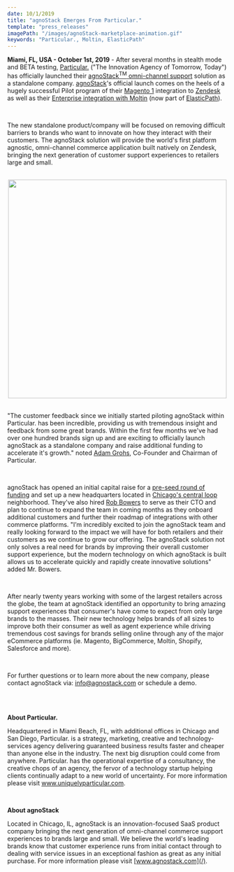 ```yaml
---
date: 10/1/2019
title: "agnoStack Emerges From Particular."
template: "press_releases"
imagePath: "/images/agnoStack-marketplace-animation.gif"
keywords: "Particular., Moltin, ElasticPath"
---
```


__Miami, FL, USA - October 1st, 2019__ - After several months in stealth mode and BETA testing, <a href="https://uniquelyparticular.com" target="_blank">Particular.</a> ("The Innovation Agency of Tomorrow, Today") has officially launched their <a href="https://www.uniquelyparticular.com/zendesk-solution-provider#omni-channel-support" target="_blank">agnoStack<sup>TM</sup> omni-channel support</a> solution as a standalone company. [agnoStack](/)'s official launch comes on the heels of a hugely successful Pilot program of their <a href="https://www.adobe.com/commerce/magento.html" target="_blank">Magento 1</a> integration to <a href="https://zendesk.com" target="_blank">Zendesk</a> as well as their <a href="https://www.moltin.com/company/press/new-zendesk-plugin-seamlessly-integrates-commerce-innovation/" target="_blank">Enterprise integration with Moltin</a> (now part of <a href="https://www.elasticpath.com/resources/press-releases/ep-acquires-moltin-microservices-powered-agility-in-every-enterprise" target="_blank">ElasticPath</a>).

<br/>

The new standalone product/company will be focused on removing difficult barriers to brands who want to innovate on how they interact with their customers. The agnoStack solution will provide the world's first platform agnostic, omni-channel commerce application built natively on Zendesk, bringing the next generation of customer support experiences to retailers large and small.

<br/>

<center>
  <img class="max" width="500" src="/images/agnoStack-marketplace-animation.gif"/>
</center>

<br/>

"The customer feedback since we initially started piloting agnoStack within Particular. has been incredible, providing us with tremendous insight and feedback from some great brands. Within the first few months we've had over one hundred brands sign up and are exciting to officially launch agnoStack as a standalone company and raise additional funding to accelerate it's growth." noted <a href="https://www.linkedin.com/in/adamgrohs/" target="_blank">Adam Grohs</a>, Co-Founder and Chairman of Particular.

<br/>

agnoStack has opened an initial capital raise for a <a href="https://www.crunchbase.com/search/funding_rounds/field/organizations/funding_total/agnostack" target="_blank">pre-seed round of funding</a> and set up a new headquarters located in <a href="https://www.google.com/maps/place/agnoStack/@41.8785215,-87.6338166,17z/data=!4m5!3m4!1s0x880e2dfc9394b6bb:0x2bb48f556f690495!8m2!3d41.8785215!4d-87.6316279" target="_blank">Chicago's central loop</a> neighborhood. They've also hired <a href="https://www.linkedin.com/in/rob-bowers-72516422" target="_blank">Rob Bowers</a> to serve as their CTO and plan to continue to expand the team in coming months as they onboard additional customers and further their roadmap of integrations with other commerce platforms. "I’m incredibly excited to join the agnoStack team and really looking forward to the impact we will have for both retailers and their customers as we continue to grow our offering. The agnoStack solution not only solves a real need for brands by improving their overall customer support experience, but the modern technology on which agnoStack is built allows us to accelerate quickly and rapidly create innovative solutions" added Mr. Bowers.

<br/>

After nearly twenty years working with some of the largest retailers across the globe, the team at agnoStack identified an opportunity to bring amazing support experiences that consumer's have come to expect from only large brands to the masses. Their new technology helps brands of all sizes to improve both their consumer as well as agent experience while driving tremendous cost savings for brands selling online through any of the major eCommerce platforms (ie. Magento, BigCommerce, Moltin, Shopify, Salesforce and more).

<br/>

For further questions or to learn more about the new company, please contact agnoStack via: [info@agnostack.com](mailto:agnostack@gmail.com) or <ScheduleAnchor>schedule a demo</ScheduleAnchor>.

<br/>
<br/>

__About Particular.__

Headquartered in Miami Beach, FL, with additional offices in Chicago and San Diego, Particular. is a strategy, marketing, creative and technology-services agency delivering guaranteed business results faster and cheaper than anyone else in the industry. The next big disruption could come from anywhere. Particular. has the operational expertise of a consultancy, the creative chops of an agency, the fervor of a technology startup helping clients continually adapt to a new world of uncertainty. For more information please visit <a href="https://www.uniquelyparticular.com" target="_blanl">www.uniquelyparticular.com</a>.

<br/>

__About agnoStack__

Located in Chicago, IL, agnoStack is an innovation-focused SaaS product company bringing the next generation of omni-channel commerce support experiences to brands large and small. We believe the world's leading brands know that customer experience runs from initial contact through to dealing with service issues in an exceptional fashion as great as any initial purchase. For more information please visit [www.agnostack.com](/).
